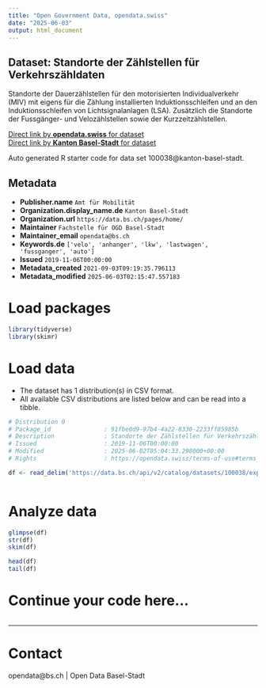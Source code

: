 ```yaml
---
title: "Open Government Data, opendata.swiss"
date: "2025-06-03"
output: html_document
---
```


## Dataset: Standorte der Zählstellen für Verkehrszähldaten

Standorte der Dauerzählstellen für den motorisierten Individualverkehr (MIV) mit eigens für die Zählung installierten Induktionsschleifen und an den Induktionsschleifen von Lichtsignalanlagen (LSA). Zusätzlich die Standorte der Fussgänger- und Velozählstellen sowie der Kurzzeitzählstellen.

[Direct link by **opendata.swiss** for dataset](https://opendata.swiss/de/dataset/standorte-der-zahlstellen-fur-verkehrszahldaten)<br>
[Direct link by **Kanton Basel-Stadt** for dataset](https://data.bs.ch/explore/dataset/100038/)

Auto generated R starter code for data set 100038@kanton-basel-stadt.

## Metadata

- **Publisher.name** `Amt für Mobilität`
- **Organization.display_name.de** `Kanton Basel-Stadt`
- **Organization.url** `https://data.bs.ch/pages/home/`
- **Maintainer** `Fachstelle für OGD Basel-Stadt`
- **Maintainer_email** `opendata@bs.ch`
- **Keywords.de** `['velo', 'anhanger', 'lkw', 'lastwagen', 'fussganger', 'auto']`
- **Issued** `2019-11-06T00:00:00`
- **Metadata_created** `2021-09-03T09:19:35.796113`
- **Metadata_modified** `2025-06-03T02:15:47.557183`


# Load packages

```r

library(tidyverse)
library(skimr)

```

# Load data

-   The dataset has 1 distribution(s) in CSV format.
-   All available CSV distributions are listed below and can be read into a tibble.

```r

# Distribution 0
# Package_id               : 91fbe0d9-97b4-4a22-8330-2233ff05985b
# Description              : Standorte der Zählstellen für Verkehrszähldaten (csv)
# Issued                   : 2019-11-06T00:00:00
# Modified                 : 2025-06-02T05:04:33.298000+00:00
# Rights                   : https://opendata.swiss/terms-of-use#terms_by

df <- read_delim('https://data.bs.ch/api/v2/catalog/datasets/100038/exports/csv?use_labels=true')



```

# Analyze data

```r

glimpse(df)
str(df)
skim(df)

head(df)
tail(df)

```

# Continue your code here...

```r

```

------------------------------------------------------------------------

# Contact

opendata@bs.ch | Open Data Basel-Stadt
